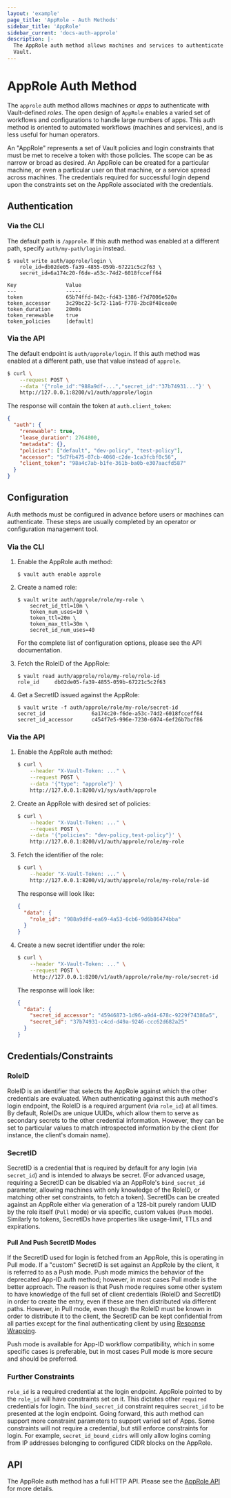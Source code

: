 ```yaml
---
layout: 'example'
page_title: 'AppRole - Auth Methods'
sidebar_title: 'AppRole'
sidebar_current: 'docs-auth-approle'
description: |-
  The AppRole auth method allows machines and services to authenticate with
  Vault.
---
```


# AppRole Auth Method

The `approle` auth method allows machines or _apps_ to authenticate with
Vault-defined _roles_. The open design of `AppRole` enables a varied set of
workflows and configurations to handle large numbers of apps. This auth method
is oriented to automated workflows (machines and services), and is less useful
for human operators.

An "AppRole" represents a set of Vault policies and login constraints that must
be met to receive a token with those policies. The scope can be as narrow or
broad as desired. An AppRole can be created for a particular machine, or even
a particular user on that machine, or a service spread across machines. The
credentials required for successful login depend upon the constraints set on
the AppRole associated with the credentials.

## Authentication

### Via the CLI

The default path is `/approle`. If this auth method was enabled at a different
path, specify `auth/my-path/login` instead.

```text
$ vault write auth/approle/login \
    role_id=db02de05-fa39-4855-059b-67221c5c2f63 \
    secret_id=6a174c20-f6de-a53c-74d2-6018fcceff64

Key                Value
---                -----
token              65b74ffd-842c-fd43-1386-f7d7006e520a
token_accessor     3c29bc22-5c72-11a6-f778-2bc8f48cea0e
token_duration     20m0s
token_renewable    true
token_policies     [default]
```

### Via the API

The default endpoint is `auth/approle/login`. If this auth method was enabled
at a different path, use that value instead of `approle`.

```sh
$ curl \
    --request POST \
    --data '{"role_id":"988a9df-...","secret_id":"37b74931..."}' \
    http://127.0.0.1:8200/v1/auth/approle/login
```

The response will contain the token at `auth.client_token`:

```json
{
  "auth": {
    "renewable": true,
    "lease_duration": 2764800,
    "metadata": {},
    "policies": ["default", "dev-policy", "test-policy"],
    "accessor": "5d7fb475-07cb-4060-c2de-1ca3fcbf0c56",
    "client_token": "98a4c7ab-b1fe-361b-ba0b-e307aacfd587"
  }
}
```

## Configuration

Auth methods must be configured in advance before users or machines can
authenticate. These steps are usually completed by an operator or configuration
management tool.

### Via the CLI

1.  Enable the AppRole auth method:

    ```text
    $ vault auth enable approle
    ```

1.  Create a named role:

    ```text
    $ vault write auth/approle/role/my-role \
        secret_id_ttl=10m \
        token_num_uses=10 \
        token_ttl=20m \
        token_max_ttl=30m \
        secret_id_num_uses=40
    ```

    For the complete list of configuration options, please see the API
    documentation.

1.  Fetch the RoleID of the AppRole:

    ```text
    $ vault read auth/approle/role/my-role/role-id
    role_id     db02de05-fa39-4855-059b-67221c5c2f63
    ```

1.  Get a SecretID issued against the AppRole:

    ```text
    $ vault write -f auth/approle/role/my-role/secret-id
    secret_id               6a174c20-f6de-a53c-74d2-6018fcceff64
    secret_id_accessor      c454f7e5-996e-7230-6074-6ef26b7bcf86
    ```

### Via the API

1.  Enable the AppRole auth method:

    ```sh
    $ curl \
        --header "X-Vault-Token: ..." \
        --request POST \
        --data '{"type": "approle"}' \
        http://127.0.0.1:8200/v1/sys/auth/approle
    ```

1.  Create an AppRole with desired set of policies:

    ```sh
    $ curl \
        --header "X-Vault-Token: ..." \
        --request POST \
        --data '{"policies": "dev-policy,test-policy"}' \
        http://127.0.0.1:8200/v1/auth/approle/role/my-role
    ```

1.  Fetch the identifier of the role:

    ```sh
    $ curl \
        --header "X-Vault-Token: ..." \
        http://127.0.0.1:8200/v1/auth/approle/role/my-role/role-id
    ```

    The response will look like:

    ```json
    {
      "data": {
        "role_id": "988a9dfd-ea69-4a53-6cb6-9d6b86474bba"
      }
    }
    ```

1.  Create a new secret identifier under the role:

    ```sh
    $ curl \
        --header "X-Vault-Token: ..." \
        --request POST \
         http://127.0.0.1:8200/v1/auth/approle/role/my-role/secret-id
    ```

    The response will look like:

    ```json
    {
      "data": {
        "secret_id_accessor": "45946873-1d96-a9d4-678c-9229f74386a5",
        "secret_id": "37b74931-c4cd-d49a-9246-ccc62d682a25"
      }
    }
    ```

## Credentials/Constraints

### RoleID

RoleID is an identifier that selects the AppRole against which the other
credentials are evaluated. When authenticating against this auth method's login
endpoint, the RoleID is a required argument (via `role_id`) at all times. By default, RoleIDs are unique UUIDs, which allow them to serve as secondary
secrets to the other credential information. However, they can be set to
particular values to match introspected information by the client (for
instance, the client's domain name).

### SecretID

SecretID is a credential that is required by default for any login (via
`secret_id`) and is intended to always be secret. (For advanced usage,
requiring a SecretID can be disabled via an AppRole's `bind_secret_id`
parameter, allowing machines with only knowledge of the RoleID, or matching
other set constraints, to fetch a token). SecretIDs can be created against an
AppRole either via generation of a 128-bit purely random UUID by the role
itself (`Pull` mode) or via specific, custom values (`Push` mode). Similarly to
tokens, SecretIDs have properties like usage-limit, TTLs and expirations.

#### Pull And Push SecretID Modes

If the SecretID used for login is fetched from an AppRole, this is operating in
Pull mode. If a "custom" SecretID is set against an AppRole by the client, it
is referred to as a Push mode. Push mode mimics the behavior of the deprecated
App-ID auth method; however, in most cases Pull mode is the better approach. The
reason is that Push mode requires some other system to have knowledge of the
full set of client credentials (RoleID and SecretID) in order to create the
entry, even if these are then distributed via different paths. However, in Pull
mode, even though the RoleID must be known in order to distribute it to the
client, the SecretID can be kept confidential from all parties except for the
final authenticating client by using [Response
Wrapping](/docs/concepts/response-wrapping.html).

Push mode is available for App-ID workflow compatibility, which in some
specific cases is preferable, but in most cases Pull mode is more secure and
should be preferred.

### Further Constraints

`role_id` is a required credential at the login endpoint. AppRole pointed to by
the `role_id` will have constraints set on it. This dictates other `required`
credentials for login. The `bind_secret_id` constraint requires `secret_id` to
be presented at the login endpoint. Going forward, this auth method can support
more constraint parameters to support varied set of Apps. Some constraints will
not require a credential, but still enforce constraints for login. For
example, `secret_id_bound_cidrs` will only allow logins coming from IP addresses
belonging to configured CIDR blocks on the AppRole.

## API

The AppRole auth method has a full HTTP API. Please see the
[AppRole API](/api/auth/approle/index.html) for more
details.
